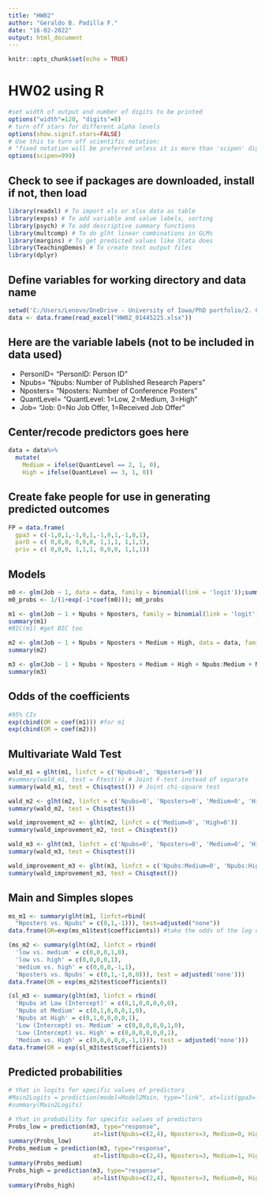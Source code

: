 ```yaml
---
title: "HW02"
author: "Geraldo B. Padilla F."
date: "16-02-2022"
output: html_document
---
```


```r
knitr::opts_chunk$set(echo = TRUE)
```

# HW02 using R
```r
#set width of output and number of digits to be printed
options("width"=120, "digits"=8)
# turn off stars for different alpha levels
options(show.signif.stars=FALSE)
# Use this to turn off scientific notation: 
# "fixed notation will be preferred unless it is more than 'scipen' digits wide"
options(scipen=999)
```

## Check to see if packages are downloaded, install if not, then load
```r
library(readxl) # To import xls or xlsx data as table
library(expss) # To add variable and value labels, sorting
library(psych) # To add descriptive summary functions
library(multcomp) # To do glht linear combinations in GLMs
library(margins) # To get predicted values like Stata does
library(TeachingDemos) # To create text output files
library(dplyr)
```

## Define variables for working directory and data name

```r
setwd('C:/Users/Lenovo/OneDrive - University of Iowa/PhD portfolio/2. Courses/Spring 2022/PSQF62700001 Generalized Linear Models (Lesa Hoffman)/4. Homeworks/HM02')
data <- data.frame(read_excel("HW02_01445225.xlsx"))
```

## Here are the variable labels (not to be included in data used)
- PersonID=   "PersonID: Person ID"
- Npubs=      "Npubs: Number of Published Research Papers"
- Nposters=   "Nposters: Number of Conference Posters"
- QuantLevel= "QuantLevel: 1=Low, 2=Medium, 3=High"
- Job=        "Job: 0=No Job Offer, 1=Received Job Offer"

## Center/recode predictors goes here

```r
data = data%>%
  mutate(
    Medium = ifelse(QuantLevel == 2, 1, 0),
    High = ifelse(QuantLevel == 3, 1, 0))
```

## Create fake people for use in generating predicted outcomes

```r
FP = data.frame(
  gpa3 = c(-1,0,1,-1,0,1,-1,0,1,-1,0,1),
  parD = c( 0,0,0, 0,0,0, 1,1,1, 1,1,1),
  priv = c( 0,0,0, 1,1,1, 0,0,0, 1,1,1))
```

## Models

```r
m0 <- glm(Job ~ 1, data = data, family = binomial(link = 'logit'));summary(m0)
m0_probs <- 1/(1+exp(-1*coef(m0))); m0_probs
```

```r
m1 <- glm(Job ~ 1 + Npubs + Nposters, family = binomial(link = 'logit'), data = data)
summary(m1)
#BIC(m1) #get BIC too

m2 <- glm(Job ~ 1 + Npubs + Nposters + Medium + High, data = data, family = binomial(link = 'logit'))
summary(m2)

m3 <- glm(Job ~ 1 + Npubs + Nposters + Medium + High + Npubs:Medium + Npubs:High, data = data, family = binomial(link = 'logit'))
summary(m3)
```

## Odds of the coefficients
```r
#95% CIs
exp(cbind(OR = coef(m1))) #for m1
exp(cbind(OR = coef(m2)))
```

## Multivariate Wald Test

```r
wald_m1 = glht(m1, linfct = c('Npubs=0', 'Nposters=0'))
#summary(wald_m1, test = Ftest()) # Joint F-test instead of separate
summary(wald_m1, test = Chisqtest()) # Joint chi-square test

wald_m2 <- glht(m2, linfct = c('Npubs=0', 'Nposters=0', 'Medium=0', 'High=0'))
summary(wald_m2, test = Chisqtest())

wald_improvement_m2 <- glht(m2, linfct = c('Medium=0', 'High=0'))
summary(wald_improvement_m2, test = Chisqtest())

wald_m3 <- glht(m3, linfct = c('Npubs=0', 'Nposters=0', 'Medium=0', 'High=0', 'Npubs:Medium=0', 'Npubs:High=0'))
summary(wald_m3, test = Chisqtest())

wald_improvement_m3 <- glht(m3, linfct = c('Npubs:Medium=0', 'Npubs:High=0'))
summary(wald_improvement_m3, test = Chisqtest())
```

## Main and Simples slopes
```r
ms_m1 <- summary(glht(m1, linfct=rbind(
  "Nposters vs. Npubs" = c(0,1,-1))), test=adjusted("none"))
data.frame(OR=exp(ms_m1$test$coefficients)) #take the odds of the log diff.

(ms_m2 <- summary(glht(m2, linfct = rbind(
  'low vs. medium' = c(0,0,0,1,0),
  'low vs. high' = c(0,0,0,0,1),
  'medium vs. high' = c(0,0,0,-1,1),
  'Nposters vs. Npubs' = c(0,1,-1,0,0))), test = adjusted('none')))
data.frame(OR = exp(ms_m2$test$coefficients))

(sl_m3 <- summary(glht(m3, linfct = rbind(
  'Npubs at Low (Intercept)' = c(0,1,0,0,0,0,0),
  'Npubs at Medium' = c(0,1,0,0,0,1,0),
  'Npubs at High' = c(0,1,0,0,0,0,1),
  'Low (Intercept) vs. Medium' = c(0,0,0,0,0,1,0),
  'Low (Intercept) vs. High' = c(0,0,0,0,0,0,1),
  'Medium vs. High' = c(0,0,0,0,0,-1,1))), test = adjusted('none')))
data.frame(OR = exp(sl_m3$test$coefficients))
```

## Predicted probabilities
```r
# Yhat in logits for specific values of predictors
#Main2Logits = prediction(model=Model2Main, type="link", at=list(gpa3=-1:1,parD=0:1,priv=0:1))
#summary(Main2Logits)

# Yhat in probability for specific values of predictors
Probs_low = prediction(m3, type="response",
                        at=list(Npubs=c(2,4), Nposters=3, Medium=0, High=0))
summary(Probs_low)
Probs_medium = prediction(m3, type="response",
                        at=list(Npubs=c(2,4), Nposters=3, Medium=1, High=0))
summary(Probs_medium)
Probs_high = prediction(m3, type="response",
                        at=list(Npubs=c(2,4), Nposters=3, Medium=0, High=1))
summary(Probs_high)
```
